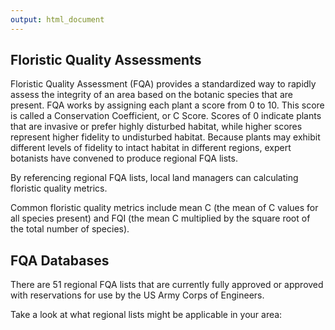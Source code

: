 ```yaml
---
output: html_document
---
```


## Floristic Quality Assessments

Floristic Quality Assessment (FQA) provides a standardized way to rapidly assess the integrity of an area based on the botanic species that are present. FQA works by assigning each plant a score from 0 to 10. This score is called a Conservation Coefficient, or C Score. Scores of 0 indicate plants that are invasive or prefer highly disturbed habitat, while higher scores represent higher fidelity to undisturbed habitat. Because plants may exhibit different levels of fidelity to intact habitat in different regions, expert botanists have convened to produce regional FQA lists.

By referencing regional FQA lists, local land managers can calculating floristic quality metrics.

Common floristic quality metrics include mean C (the mean of C values for all species present) and FQI (the mean C multiplied by the square root of the total number of species).

## FQA Databases

There are 51 regional FQA lists that are currently fully approved or approved with reservations for use by the US Army Corps of Engineers.

Take a look at what regional lists might be applicable in your area:
